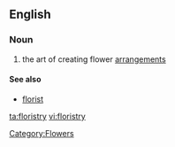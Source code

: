 ==English==

===Noun===
{{en-noun|-}}
{{wikipedia}}

# the art of creating flower [[arrangement]]s

====See also====
* [[florist]]

[[Category:Flowers]]

[[ta:floristry]]
[[vi:floristry]]